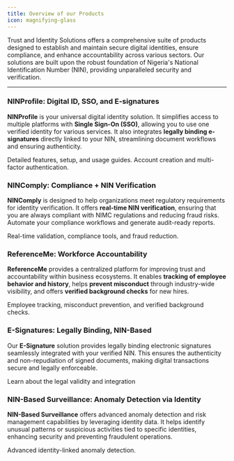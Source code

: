 ```yaml
---
title: Overview of our Products
icon: magnifying-glass
---
```


Trust and Identity Solutions offers a comprehensive suite of products designed to establish and maintain secure digital identities, ensure compliance, and enhance accountability across various sectors. Our solutions are built upon the robust foundation of Nigeria's National Identification Number (NIN), providing unparalleled security and verification.

---

### NINProfile: Digital ID, SSO, and E-signatures

**NINProfile** is your universal digital identity solution. It simplifies access to multiple platforms with **Single Sign-On (SSO)**, allowing you to use one verified identity for various services. It also integrates **legally binding e-signatures** directly linked to your NIN, streamlining document workflows and ensuring authenticity.

<CardGroup>
  <Card title="Learn more about NINProfile" icon="id-badge" href="/docs/products/ninprofile">
    Detailed features, setup, and usage guides.
  </Card>
  <Card title="How to get started" icon="user-plus" href="docs/auth">
    Account creation and multi-factor authentication.
  </Card>
</CardGroup>

### NINComply: Compliance + NIN Verification

**NINComply** is designed to help organizations meet regulatory requirements for identity verification. It offers **real-time NIN verification**, ensuring that you are always compliant with NIMC regulations and reducing fraud risks. Automate your compliance workflows and generate audit-ready reports.

<Card title="Explore NINComply" icon="shield-check" href="/docs/products/nincomply">
  Real-time validation, compliance tools, and fraud reduction.
</Card>

### ReferenceMe: Workforce Accountability

**ReferenceMe** provides a centralized platform for improving trust and accountability within business ecosystems. It enables **tracking of employee behavior and history**, helps **prevent misconduct** through industry-wide visibility, and offers **verified background checks** for new hires.

<Card title="Discover ReferenceMe" icon="user-group" 
href="/docs/products/referenceme">
Employee tracking, misconduct prevention, and verified background checks.
</Card>

### E-Signatures: Legally Binding, NIN-Based

Our **E-Signature** solution provides legally binding electronic signatures seamlessly integrated with your verified NIN. This ensures the authenticity and non-repudiation of signed documents, making digital transactions secure and legally enforceable.

<Card title="Understanding E-Signatures" icon="signature" href="/docs/products/e-signatures">
  Learn about the legal validity and integration
</Card>

### NIN-Based Surveillance: Anomaly Detection via Identity

**NIN-Based Surveillance** offers advanced anomaly detection and risk management capabilities by leveraging identity data. It helps identify unusual patterns or suspicious activities tied to specific identities, enhancing security and preventing fraudulent operations.

<Card title="NIN-Based Surveillance" icon="eye" href="/docs/products/nin-based-surveillance">
  Advanced identity-linked anomaly detection.
</Card>